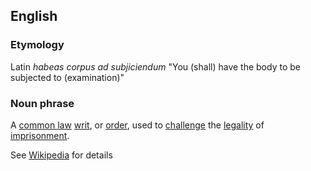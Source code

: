 ==English==
===Etymology===
Latin ''habeas corpus ad subjiciendum''  "You (shall) have the body to be subjected to (examination)"
===Noun phrase===
A [[common law]] [[writ]], or [[order]], used to [[challenge]] the [[legality]] of [[imprisonment]].

See [[w:Habeas corpus|Wikipedia]] for details
